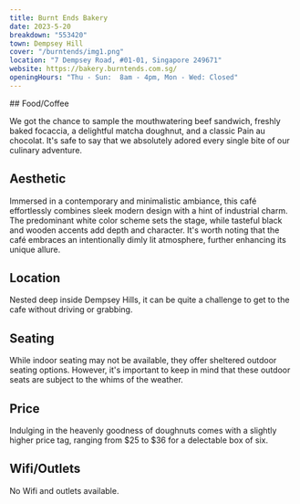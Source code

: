 ```yaml
---
title: Burnt Ends Bakery
date: 2023-5-20
breakdown: "553420"
town: Dempsey Hill
cover: "/burntends/img1.png"
location: "7 Dempsey Road, #01-01, Singapore 249671"
website: https://bakery.burntends.com.sg/
openingHours: "Thu - Sun:  8am - 4pm, Mon - Wed: Closed"
---
```


<CustomImage image="/burntends/img3.png" />
## Food/Coffee

We got the chance to sample the mouthwatering beef sandwich, freshly baked focaccia, a delightful matcha doughnut, and a classic Pain au chocolat. It's safe to say that we absolutely adored every single bite of our culinary adventure.

<CustomImage image="/burntends/img2.png" />

## Aesthetic

<CustomImage image="/burntends/img1.png" />

Immersed in a contemporary and minimalistic ambiance, this café effortlessly combines sleek modern design with a hint of industrial charm. The predominant white color scheme sets the stage, while tasteful black and wooden accents add depth and character. It's worth noting that the café embraces an intentionally dimly lit atmosphere, further enhancing its unique allure.

## Location

Nested deep inside Dempsey Hills, it can be quite a challenge to get to the cafe without driving or grabbing.

## Seating

<CustomImage image="/burntends/img6.png" />

While indoor seating may not be available, they offer sheltered outdoor seating options. However, it's important to keep in mind that these outdoor seats are subject to the whims of the weather.

## Price

Indulging in the heavenly goodness of doughnuts comes with a slightly higher price tag, ranging from $25 to $36 for a delectable box of six.

## Wifi/Outlets

No Wifi and outlets available.
